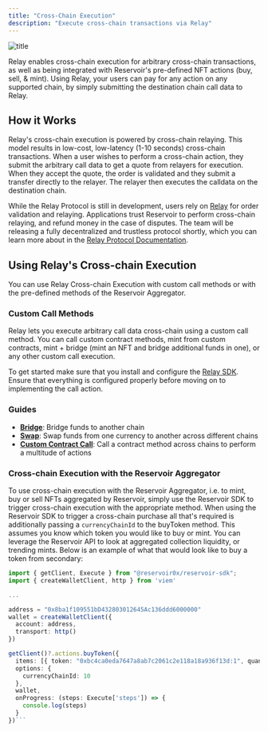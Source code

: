 ```yaml
---
title: "Cross-Chain Execution"
description: "Execute cross-chain transactions via Relay"
---
```


![title](/images/crosschain-execution.png)

Relay enables cross-chain execution for arbitrary cross-chain transactions, as well as being integrated with Reservoir's pre-defined NFT actions (buy, sell, & mint). Using Relay, your users can pay for any action on any supported chain, by simply submitting the destination chain call data to Relay.

## How it Works

Relay's cross-chain execution is powered by cross-chain relaying. This model results in low-cost, low-latency (1-10 seconds) cross-chain transactions. When a user wishes to perform a cross-chain action, they submit the arbitrary call data to get a quote from relayers for execution. When they accept the quote, the order is validated and they submit a transfer directly to the relayer. The relayer then executes the calldata on the destination chain.

While the Relay Protocol is still in development, users rely on [Relay](https://relay.link/) for order validation and relaying. Applications trust Reservoir to perform cross-chain relaying, and refund money in the case of disputes. The team will be releasing a fully decentralized and trustless protocol shortly, which you can learn more about in the [Relay Protocol Documentation](/references/protocol/).

## Using Relay's Cross-chain Execution

You can use Relay Cross-chain Execution with custom call methods or with the pre-defined methods of the Reservoir Aggregator.

### Custom Call Methods

Relay lets you execute arbitrary call data cross-chain using a custom call method. You can call custom contract methods, mint from custom contracts, mint + bridge (mint an NFT and bridge additional funds in one), or any other custom call execution.

To get started make sure that you install and configure the [Relay SDK](/references/sdk/getting-started). Ensure that everything is configured properly before moving on to implementing the call action.

### Guides

- [**Bridge**](/guides/bridging): Bridge funds to another chain
- [**Swap**](/guides/swapping): Swap funds from one currency to another across different chains
- [**Custom Contract Call**](/guides/calling): Call a contract method across chains to perform a multitude of actions

### Cross-chain Execution with the Reservoir Aggregator

To use cross-chain execution with the Reservoir Aggregator, i.e. to mint, buy or sell NFTs aggregated by Reservoir, simply use the Reservoir SDK to trigger cross-chain execution with the appropriate method. When using the Reservoir SDK to trigger a cross-chain purchase all that's required is additionally passing a `currencyChainId` to the buyToken method. This assumes you know which token you would like to buy or mint. You can leverage the Reservoir API to look at aggregated collection liquidity, or trending mints. Below is an example of what that would look like to buy a token from secondary:

````typescript Cross-chain Example
import { getClient, Execute } from "@reservoir0x/reservoir-sdk";
import { createWalletClient, http } from 'viem'

...

address = "0x8ba1f109551bD432803012645Ac136ddd6000000"
wallet = createWalletClient({
  account: address,
  transport: http()
})

getClient()?.actions.buyToken({
  items: [{ token: "0xbc4ca0eda7647a8ab7c2061c2e118a18a936f13d:1", quantity: 1 }],
  options: {
  	currencyChainId: 10
  },
  wallet,
  onProgress: (steps: Execute['steps']) => {
    console.log(steps)
  }
})```
````
